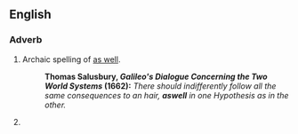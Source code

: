 ==English==

===Adverb===
{{en-adv|-}}

# Archaic spelling of [[as well]].
#: '''Thomas Salusbury, ''Galileo's Dialogue Concerning the Two World Systems'' (1662):''' ''There should indifferently follow all the same consequences to an hair, '''aswell''' in one Hypothesis as in the other.'' 
# {{misspelling of|as well}}